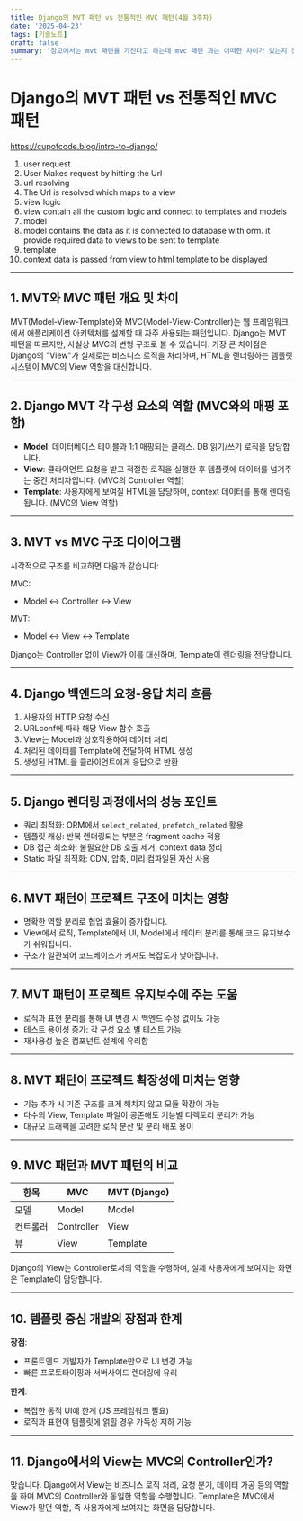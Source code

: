 ```yaml
---
title: Django의 MVT 패턴 vs 전통적인 MVC 패턴(4월 3주차)
date: '2025-04-23'
tags: [기술노트]
draft: false
summary: '장고에서는 mvt 패턴을 가진다고 하는데 mvc 패턴 과는 어떠한 차이가 있는지 정리 해보자.'
---
```


# Django의 MVT 패턴 vs 전통적인 MVC 패턴

[](https://qph.cf2.quoracdn.net/main-qimg-4fd67f68b9ab55c6d4d9f6ba88b0a065)

[](https://qph.cf2.quoracdn.net/main-qimg-1744f41dfe446047ed4151f9b51c47d7)

https://cupofcode.blog/intro-to-django/

1. user request
 1. User Makes request by hitting the Url
2. url resolving
 1. The Url is resolved which maps to a view
3. view logic
 1. view contain all the custom logic and connect to templates and models
4. model
 1. model contains the data as it is connected to database with orm. it provide required data to views to be sent to template
5. template
 1. context data is passed from view to html template to be displayed


---

## 1. MVT와 MVC 패턴 개요 및 차이

MVT(Model-View-Template)와 MVC(Model-View-Controller)는 웹 프레임워크에서 애플리케이션 아키텍처를 설계할 때 자주 사용되는 패턴입니다. Django는 MVT 패턴을 따르지만, 사실상 MVC의 변형 구조로 볼 수 있습니다. 가장 큰 차이점은 Django의 "View"가 실제로는 비즈니스 로직을 처리하며, HTML을 렌더링하는 템플릿 시스템이 MVC의 View 역할을 대신합니다.

---

## 2. Django MVT 각 구성 요소의 역할 (MVC와의 매핑 포함)

- **Model**: 데이터베이스 테이블과 1:1 매핑되는 클래스. DB 읽기/쓰기 로직을 담당합니다.
- **View**: 클라이언트 요청을 받고 적절한 로직을 실행한 후 템플릿에 데이터를 넘겨주는 중간 처리자입니다. (MVC의 Controller 역할)
- **Template**: 사용자에게 보여질 HTML을 담당하며, context 데이터를 통해 렌더링됩니다. (MVC의 View 역할)

---

## 3. MVT vs MVC 구조 다이어그램

시각적으로 구조를 비교하면 다음과 같습니다:

MVC:

- Model ↔ Controller ↔ View

MVT:

- Model ↔ View ↔ Template

Django는 Controller 없이 View가 이를 대신하며, Template이 렌더링을 전담합니다.

---

## 4. Django 백엔드의 요청-응답 처리 흐름

1. 사용자의 HTTP 요청 수신
2. URLconf에 따라 해당 View 함수 호출
3. View는 Model과 상호작용하여 데이터 처리
4. 처리된 데이터를 Template에 전달하여 HTML 생성
5. 생성된 HTML을 클라이언트에게 응답으로 반환

---

## 5. Django 렌더링 과정에서의 성능 포인트

- 쿼리 최적화: ORM에서 `select_related`, `prefetch_related` 활용
- 템플릿 캐싱: 반복 렌더링되는 부분은 fragment cache 적용
- DB 접근 최소화: 불필요한 DB 호출 제거, context data 정리
- Static 파일 최적화: CDN, 압축, 미리 컴파일된 자산 사용

---

## 6. MVT 패턴이 프로젝트 구조에 미치는 영향

- 명확한 역할 분리로 협업 효율이 증가합니다.
- View에서 로직, Template에서 UI, Model에서 데이터 분리를 통해 코드 유지보수가 쉬워집니다.
- 구조가 일관되어 코드베이스가 커져도 복잡도가 낮아집니다.

---

## 7. MVT 패턴이 프로젝트 유지보수에 주는 도움

- 로직과 표현 분리를 통해 UI 변경 시 백엔드 수정 없이도 가능
- 테스트 용이성 증가: 각 구성 요소 별 테스트 가능
- 재사용성 높은 컴포넌트 설계에 유리함

---

## 8. MVT 패턴이 프로젝트 확장성에 미치는 영향

- 기능 추가 시 기존 구조를 크게 해치지 않고 모듈 확장이 가능
- 다수의 View, Template 파일이 공존해도 기능별 디렉토리 분리가 가능
- 대규모 트래픽을 고려한 로직 분산 및 분리 배포 용이

---

## 9. MVC 패턴과 MVT 패턴의 비교

| 항목 | MVC | MVT (Django) |
| --- | --- | --- |
| 모델 | Model | Model |
| 컨트롤러 | Controller | View |
| 뷰 | View | Template |

Django의 View는 Controller로서의 역할을 수행하며, 실제 사용자에게 보여지는 화면은 Template이 담당합니다.

---

## 10. 템플릿 중심 개발의 장점과 한계

**장점**:

- 프론트엔드 개발자가 Template만으로 UI 변경 가능
- 빠른 프로토타이핑과 서버사이드 렌더링에 유리

**한계**:

- 복잡한 동적 UI에 한계 (JS 프레임워크 필요)
- 로직과 표현이 템플릿에 얽힐 경우 가독성 저하 가능

---

## 11. Django에서의 View는 MVC의 Controller인가?

맞습니다. Django에서 View는 비즈니스 로직 처리, 요청 분기, 데이터 가공 등의 역할을 하며 MVC의 Controller와 동일한 역할을 수행합니다. Template은 MVC에서 View가 맡던 역할, 즉 사용자에게 보여지는 화면을 담당합니다.